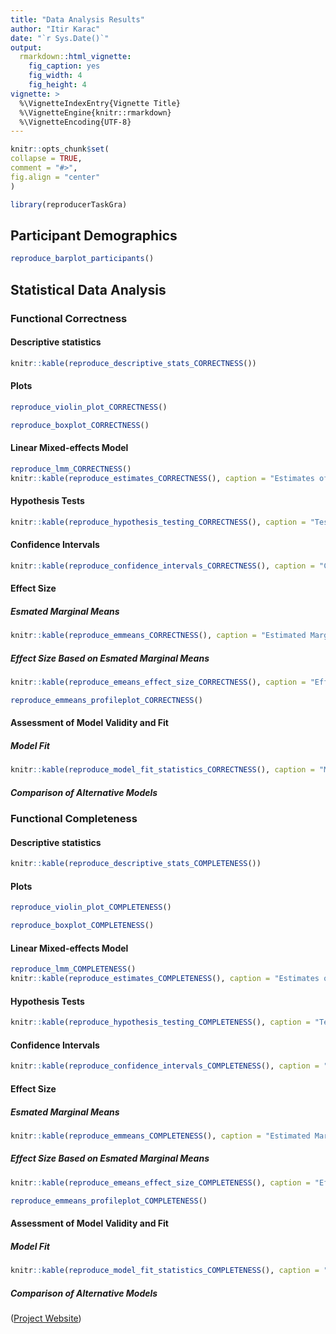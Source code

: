 ```yaml
---
title: "Data Analysis Results"
author: "Itir Karac"
date: "`r Sys.Date()`"
output:
  rmarkdown::html_vignette:
    fig_caption: yes
    fig_width: 4
    fig_height: 4
vignette: >
  %\VignetteIndexEntry{Vignette Title}
  %\VignetteEngine{knitr::rmarkdown}
  %\VignetteEncoding{UTF-8}
---
```

  
```r
knitr::opts_chunk$set(
collapse = TRUE,
comment = "#>",
fig.align = "center"
)
```

```r
library(reproducerTaskGra)
```

## Participant Demographics

```r
reproduce_barplot_participants()
```

## Statistical Data Analysis

### Functional Correctness

#### Descriptive statistics

```r
knitr::kable(reproduce_descriptive_stats_CORRECTNESS())
```

#### Plots
```r
reproduce_violin_plot_CORRECTNESS()
```

```r
reproduce_boxplot_CORRECTNESS()
```

#### Linear Mixed-effects Model
```r
reproduce_lmm_CORRECTNESS()
knitr::kable(reproduce_estimates_CORRECTNESS(), caption = "Estimates of fixed effects for CORRECTNESS")
```

####  Hypothesis Tests
```r
knitr::kable(reproduce_hypothesis_testing_CORRECTNESS(), caption = "Tests of fixed effects for CORRECTNESS")
```

####  Confidence Intervals
```r
knitr::kable(reproduce_confidence_intervals_CORRECTNESS(), caption = "Confidence intervals for estimates of fixed effects for CORRECTNESS")
```

####  Effect Size

#####  Esmated Marginal Means
```r
knitr::kable(reproduce_emmeans_CORRECTNESS(), caption = "Estimated Marginal Means for CORRECTNESS")
```


#####  Effect Size Based on Esmated Marginal Means
```r
knitr::kable(reproduce_emeans_effect_size_CORRECTNESS(), caption = "Effect Size Based on Estimated Marginal Means")
```
```r
reproduce_emmeans_profileplot_CORRECTNESS()
```


#### Assessment of Model Validity and Fit

##### Model Fit
```r
knitr::kable(reproduce_model_fit_statistics_CORRECTNESS(), caption = "Model fit statistics for CORRECTNESS")
```

##### Comparison of Alternative Models

### Functional Completeness

#### Descriptive statistics

```r
knitr::kable(reproduce_descriptive_stats_COMPLETENESS())
```

#### Plots
```r
reproduce_violin_plot_COMPLETENESS()
```

```r
reproduce_boxplot_COMPLETENESS()
```

#### Linear Mixed-effects Model
```r
reproduce_lmm_COMPLETENESS()
knitr::kable(reproduce_estimates_COMPLETENESS(), caption = "Estimates of fixed effects for COMPLETENESS")
```

####  Hypothesis Tests
```r
knitr::kable(reproduce_hypothesis_testing_COMPLETENESS(), caption = "Tests of fixed effects for COMPLETENESS")
```

####  Confidence Intervals
```r
knitr::kable(reproduce_confidence_intervals_COMPLETENESS(), caption = "Confidence intervals for estimates of fixed effects for COMPLETENESS")
```

####  Effect Size
#####  Esmated Marginal Means
```r
knitr::kable(reproduce_emmeans_COMPLETENESS(), caption = "Estimated Marginal Means for COMPLETENESS")
```

#####  Effect Size Based on Esmated Marginal Means
```r
knitr::kable(reproduce_emeans_effect_size_COMPLETENESS(), caption = "Effect Size Based on Estimated Marginal Means")
```

```r
reproduce_emmeans_profileplot_COMPLETENESS()
```

#### Assessment of Model Validity and Fit

##### Model Fit
```r
knitr::kable(reproduce_model_fit_statistics_COMPLETENESS(), caption = "Model fit statistics for COMPLETENESS")
```

##### Comparison of Alternative Models

([Project Website](http://eatdd.oulu.fi))
